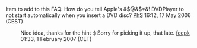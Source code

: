 Item to add to this FAQ: How do you tell Apple's &$@&$*&! DVDPlayer to not start automatically when you insert a DVD disc? [[User:PhS|PhS]] 16:12, 17 May 2006 (CEST)
: Nice idea, thanks for the hint :) Sorry for picking it up, that late. [[User:Fkuehne|feepk]] 01:33, 1 February 2007 (CET)